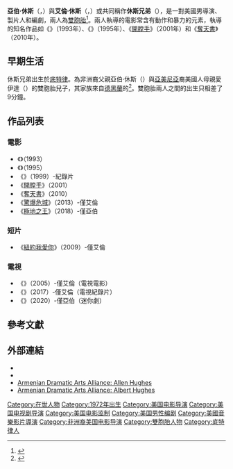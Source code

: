 {{noteTA
|G1=Movie
|G2=Show
}}
{{Infobox entertainer
| type                  = 導演
| name                  = 休斯兄弟
| foreignname           = {{lang|en|Hughes brothers}}
| image                 = HughesbrothersCCJuly09.jpg
| imagesize             = 260px
| caption               = 亞伯（左）與艾倫（右）於2009年的[[聖地亞哥國際動漫展|聖地亞哥國際動漫展]]會場上
| birthname             = 
| birth_date            = {{birth date and age|1972|03|01}}
| birth_place           = 美國[[密西根州|密西根州]][[底特律|底特律]]
| death_date            = 
| death_place           =
| other_names           = 
| occupation            = 導演，製片人，編劇
| years_active          = 1993年至今
| alma_mater            = 
| spouse                = 
| children              = 
| website               =
}}
'''亞伯·休斯'''（{{lang-en|Albert Hughes}}，{{bd|1972年|3月1日}}）與'''艾倫·休斯'''（{{lang-en|Allen Hughes}}，{{bd|1972年|3月1日}}）或共同稱作'''休斯兄弟'''（{{lang-en|Hughes brothers}}），是一對美國男導演、製片人和編劇，兩人為[[雙胞胎|雙胞胎]]<ref name="dga">{{cite journal |last=Johnson |first=Quendrith |authorlink= |title=Born II Direct: The Hughes Brothers Interview |journal= |volume=20 |issue=3 |pages= |date=July–August 1995 |url=http://www.dga.org/news/mag_archives/v20-3/hughes.html |doi= |id= |accessdate=2007-08-31 |deadurl=yes |archiveurl=https://web.archive.org/web/20070627203805/http://www.dga.org/news/mag_archives/v20-3/hughes.html |archivedate=2007-06-27 }}</ref>。兩人執導的電影常含有動作和暴力的元素，執導的知名作品如《{{link-en|社會的威脅|Menace II Society}}》（1993年）、《{{link-en|絕命戰場|Dead Presidents}}》（1995年）、《[[開膛手|開膛手]]》（2001年）和《[[奪天書|奪天書]]》（2010年）。

== 早期生活 ==
休斯兄弟出生於[[底特律|底特律]]。為非洲裔父親亞伯·休斯（{{lang|en|Albert Hughes}}）與[[亞美尼亞人|亞美尼亞]]裔美國人母親愛伊達（{{lang|en|Aida}}）的雙胞胎兒子，其家族來自[[德黑蘭|德黑蘭]]的{{link-en|伊朗亞美尼亞|Iranian Armenians|伊朗亞美尼亞人}}<ref name="ref10">{{cite news|last=Smith|first=Krista|title=The Hughes Brothers on The Book of Eli, Dethroning Avatar, and Tiger Woods|pages=|publisher=Vanity Fair|date=2010-01-15|url=http://www.vanityfair.com/online/oscars/2010/01/the-hughes-brothers-on-the-book-of-eli-dethroning-avatar-and-tiger-woods.html|accessdate=2010-02-03|archive-date=2011-06-14|archive-url=https://web.archive.org/web/20110614132730/http://www.vanityfair.com/online/oscars/2010/01/the-hughes-brothers-on-the-book-of-eli-dethroning-avatar-and-tiger-woods.html|dead-url=no}}</ref>。雙胞胎兩人之間的出生只相差了9分鐘。

==作品列表==
===電影===
*《{{link-en|社會的威脅|Menace II Society}}》（1993）
*《{{link-en|絕命戰場|Dead Presidents}}》（1995）
*《{{link-en|美國皮條客|American Pimp}}》（1999）-紀錄片
*《[[開膛手|開膛手]]》（2001）
*《[[奪天書|奪天書]]》（2010）
*《[[驚爆危城|驚爆危城]]》（2013）-僅艾倫
*《[[極地之王|極地之王]]》（2018）-僅亞伯

===短片===
*《[[紐約我愛你|紐約我愛你]]》（2009）-僅艾倫

===電視===
*《{{link-en|南布朗克斯的騎士|Knights of the South Bronx}}》（2005）-僅艾倫（電視電影）
*《{{link-en|反叛者 (電視劇)|The Defiant Ones (TV series)|反叛者}}》（2017）-僅艾倫（電視紀錄片）
*《{{link-en|上帝之鳥|The Good Lord Bird (miniseries)}}》（2020）-僅亞伯（迷你劇）

== 參考文獻 ==
{{reflist}}

== 外部連結 ==
{{Commons category multi|Albert Hughes|Allen Hughes}}
*{{IMDb name|id=0400436|name=Albert Hughes}}
*{{IMDb name|id=0400441|name=Allen Hughes}}
*[https://web.archive.org/web/20070928195823/http://armeniandrama.org/people.php?p=allen-hughes Armenian Dramatic Arts Alliance: Allen Hughes]
*[https://web.archive.org/web/20070928195829/http://www.armeniandrama.org/people.php?p=albert-hughes Armenian Dramatic Arts Alliance: Albert Hughes]

{{Hughes brothers}}
{{Authority control}}

{{DEFAULTSORT:Hughes, Al}}
[[Category:在世人物|Category:在世人物]]
[[Category:1972年出生|Category:1972年出生]]
[[Category:美国电影导演|Category:美国电影导演]]
[[Category:美国电视剧导演|Category:美国电视剧导演]]
[[Category:美国电影监制|Category:美国电影监制]]
[[Category:美国男性编剧|Category:美国男性编剧]]
[[Category:美國音樂影片導演|Category:美國音樂影片導演]]
[[Category:非洲裔美国电影导演|Category:非洲裔美国电影导演]]
[[Category:雙胞胎人物|Category:雙胞胎人物]]
[[Category:底特律人|Category:底特律人]]